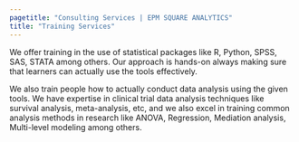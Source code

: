 ```yaml
---
pagetitle: "Consulting Services | EPM SQUARE ANALYTICS"
title: "Training Services"
---
```


We offer training in the use of statistical packages like R, Python, SPSS, SAS, STATA among others. Our approach is hands-on always making sure that learners can actually use the tools effectively.

We also train people how to actually conduct data analysis using the given tools. We have expertise in clinical trial data analysis techniques like survival analysis, meta-analysis, etc, and we also excel in training common analysis methods in research like ANOVA, Regression, Mediation analysis, Multi-level modeling among others.

